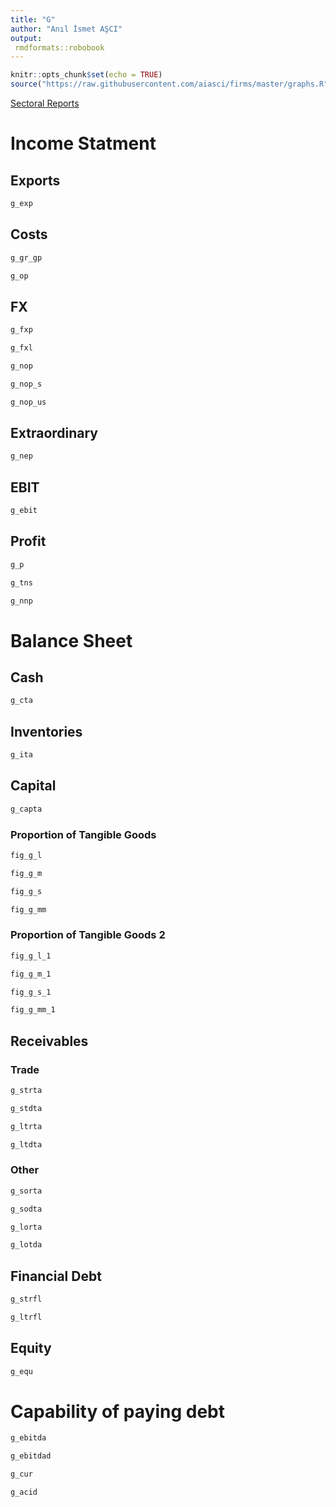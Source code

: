 ```yaml
---
title: "G"
author: "Anıl İsmet AŞCI"
output:
 rmdformats::robobook
---
```


```r
knitr::opts_chunk$set(echo = TRUE)
source("https://raw.githubusercontent.com/aiasci/firms/master/graphs.R")
```


<div><a href="https://aiasci.github.io/firms/sectoral.html">Sectoral Reports </a> </div>

# Income Statment

## Exports

```r
g_exp
```


## Costs

```r
g_gr_gp
```

```r
g_op
```


## FX

```r
g_fxp
```


```r
g_fxl
```


```r
g_nop
```

```r
g_nop_s
```

```r
g_nop_us
```


## Extraordinary

```r
g_nep
```


## EBIT

```r
g_ebit
```

## Profit

```r
g_p
```

```r
g_tns
```

```r
g_nnp
```


# Balance Sheet

## Cash

```r
g_cta
```

## Inventories

```r
g_ita
```

## Capital

```r
g_capta
```

### Proportion of Tangible Goods

```r
fig_g_l
```

```r
fig_g_m
```

```r
fig_g_s
```

```r
fig_g_mm
```

### Proportion of Tangible Goods 2

```r
fig_g_l_1
```

```r
fig_g_m_1
```

```r
fig_g_s_1
```

```r
fig_g_mm_1
```


## Receivables

### Trade

```r
g_strta
```

```r
g_stdta
```

```r
g_ltrta
```

```r
g_ltdta
```

### Other


```r
g_sorta
```

```r
g_sodta
```

```r
g_lorta
```

```r
g_lotda
```

## Financial Debt


```r
g_strfl
```

```r
g_ltrfl
```

## Equity


```r
g_equ
```

# Capability of paying debt


```r
g_ebitda
```

```r
g_ebitdad
```

```r
g_cur
```

```r
g_acid
```

